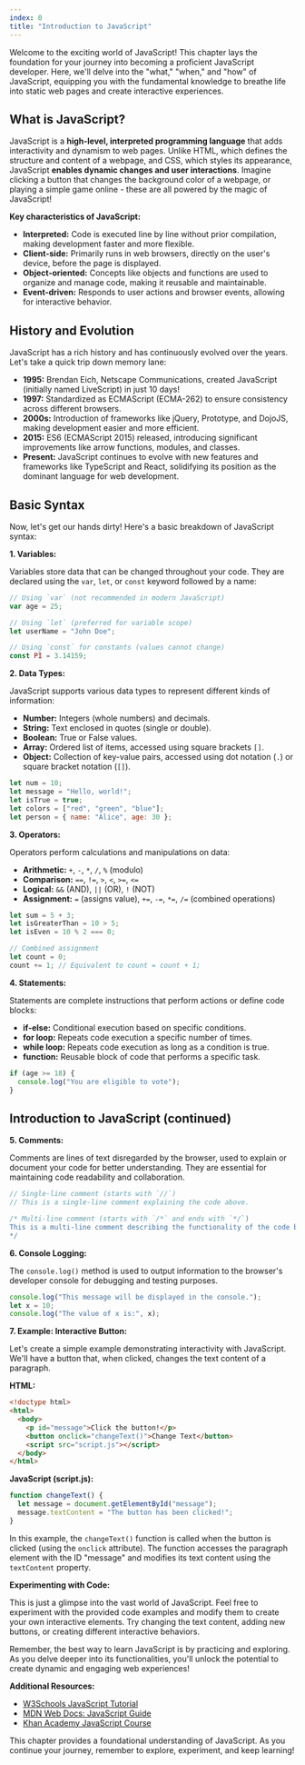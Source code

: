 ```yaml
---
index: 0
title: "Introduction to JavaScript"
---
```


Welcome to the exciting world of JavaScript! This chapter lays the foundation for your journey into becoming a proficient JavaScript developer. Here, we'll delve into the "what," "when," and "how" of JavaScript, equipping you with the fundamental knowledge to breathe life into static web pages and create interactive experiences.

## What is JavaScript?

JavaScript is a **high-level, interpreted programming language** that adds interactivity and dynamism to web pages. Unlike HTML, which defines the structure and content of a webpage, and CSS, which styles its appearance, JavaScript **enables dynamic changes and user interactions**. Imagine clicking a button that changes the background color of a webpage, or playing a simple game online - these are all powered by the magic of JavaScript!

**Key characteristics of JavaScript:**

- **Interpreted:** Code is executed line by line without prior compilation, making development faster and more flexible.
- **Client-side:** Primarily runs in web browsers, directly on the user's device, before the page is displayed.
- **Object-oriented:** Concepts like objects and functions are used to organize and manage code, making it reusable and maintainable.
- **Event-driven:** Responds to user actions and browser events, allowing for interactive behavior.

## History and Evolution

JavaScript has a rich history and has continuously evolved over the years. Let's take a quick trip down memory lane:

- **1995:** Brendan Eich, Netscape Communications, created JavaScript (initially named LiveScript) in just 10 days!
- **1997:** Standardized as ECMAScript (ECMA-262) to ensure consistency across different browsers.
- **2000s:** Introduction of frameworks like jQuery, Prototype, and DojoJS, making development easier and more efficient.
- **2015:** ES6 (ECMAScript 2015) released, introducing significant improvements like arrow functions, modules, and classes.
- **Present:** JavaScript continues to evolve with new features and frameworks like TypeScript and React, solidifying its position as the dominant language for web development.

## Basic Syntax

Now, let's get our hands dirty! Here's a basic breakdown of JavaScript syntax:

**1. Variables:**

Variables store data that can be changed throughout your code. They are declared using the `var`, `let`, or `const` keyword followed by a name:

```javascript
// Using `var` (not recommended in modern JavaScript)
var age = 25;

// Using `let` (preferred for variable scope)
let userName = "John Doe";

// Using `const` for constants (values cannot change)
const PI = 3.14159;
```

**2. Data Types:**

JavaScript supports various data types to represent different kinds of information:

- **Number:** Integers (whole numbers) and decimals.
- **String:** Text enclosed in quotes (single or double).
- **Boolean:** True or False values.
- **Array:** Ordered list of items, accessed using square brackets `[]`.
- **Object:** Collection of key-value pairs, accessed using dot notation (`.`) or square bracket notation (`[]`).

```javascript
let num = 10;
let message = "Hello, world!";
let isTrue = true;
let colors = ["red", "green", "blue"];
let person = { name: "Alice", age: 30 };
```

**3. Operators:**

Operators perform calculations and manipulations on data:

- **Arithmetic:** `+`, `-`, `*`, `/`, `%` (modulo)
- **Comparison:** `==`, `!=`, `>`, `<`, `>=`, `<=`
- **Logical:** `&&` (AND), `||` (OR), `!` (NOT)
- **Assignment:** `=` (assigns value), `+=`, `-=`, `*=`, `/=` (combined operations)

```javascript
let sum = 5 + 3;
let isGreaterThan = 10 > 5;
let isEven = 10 % 2 === 0;

// Combined assignment
let count = 0;
count += 1; // Equivalent to count = count + 1;
```

**4. Statements:**

Statements are complete instructions that perform actions or define code blocks:

- **if-else:** Conditional execution based on specific conditions.
- **for loop:** Repeats code execution a specific number of times.
- **while loop:** Repeats code execution as long as a condition is true.
- **function:** Reusable block of code that performs a specific task.

```javascript
if (age >= 18) {
  console.log("You are eligible to vote");
}
```

## Introduction to JavaScript (continued)

**5. Comments:**

Comments are lines of text disregarded by the browser, used to explain or document your code for better understanding. They are essential for maintaining code readability and collaboration.

```javascript
// Single-line comment (starts with `//`)
// This is a single-line comment explaining the code above.

/* Multi-line comment (starts with `/*` and ends with `*/`)
This is a multi-line comment describing the functionality of the code block.
*/
```

**6. Console Logging:**

The `console.log()` method is used to output information to the browser's developer console for debugging and testing purposes.

```javascript
console.log("This message will be displayed in the console.");
let x = 10;
console.log("The value of x is:", x);
```

**7. Example: Interactive Button:**

Let's create a simple example demonstrating interactivity with JavaScript. We'll have a button that, when clicked, changes the text content of a paragraph.

**HTML:**

```html
<!doctype html>
<html>
  <body>
    <p id="message">Click the button!</p>
    <button onclick="changeText()">Change Text</button>
    <script src="script.js"></script>
  </body>
</html>
```

**JavaScript (script.js):**

```javascript
function changeText() {
  let message = document.getElementById("message");
  message.textContent = "The button has been clicked!";
}
```

In this example, the `changeText()` function is called when the button is clicked (using the `onclick` attribute). The function accesses the paragraph element with the ID "message" and modifies its text content using the `textContent` property.

**Experimenting with Code:**

This is just a glimpse into the vast world of JavaScript. Feel free to experiment with the provided code examples and modify them to create your own interactive elements. Try changing the text content, adding new buttons, or creating different interactive behaviors.

Remember, the best way to learn JavaScript is by practicing and exploring. As you delve deeper into its functionalities, you'll unlock the potential to create dynamic and engaging web experiences!

**Additional Resources:**

- [W3Schools JavaScript Tutorial](https://www.w3schools.com/js/)
- [MDN Web Docs: JavaScript Guide](https://developer.mozilla.org/en-US/docs/Web/JavaScript)
- [Khan Academy JavaScript Course](https://www.khanacademy.org/computing/computer-programming/programming)

This chapter provides a foundational understanding of JavaScript. As you continue your journey, remember to explore, experiment, and keep learning!
